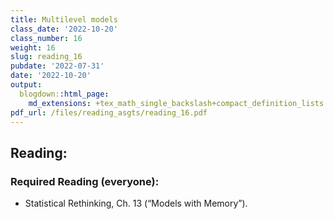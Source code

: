 ```yaml
---
title: Multilevel models
class_date: '2022-10-20'
class_number: 16
weight: 16
slug: reading_16
pubdate: '2022-07-31'
date: '2022-10-20'
output:
  blogdown::html_page:
    md_extensions: +tex_math_single_backslash+compact_definition_lists
pdf_url: /files/reading_asgts/reading_16.pdf
---
```

## Reading:

### Required Reading (everyone):

* Statistical Rethinking, Ch. 13 ("Models with Memory").


